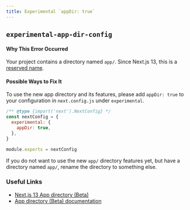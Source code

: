 ```yaml
---
title: Experimental `appDir: true`
---
```


## `experimental-app-dir-config`

#### Why This Error Occurred

Your project contains a directory named `app/`. Since Next.js 13, this is a [reserved name](https://nextjs.org/blog/next-13#new-app-directory-beta).

#### Possible Ways to Fix It

To use the new app directory and its features, please add `appDir: true` to your configuration in `next.config.js` under `experimental`.

```js
/** @type {import('next').NextConfig} */
const nextConfig = {
  experimental: {
    appDir: true,
  },
}

module.exports = nextConfig
```

If you do not want to use the new `app/` directory features yet, but have a directory named `app/`, rename the directory to something else.

### Useful Links

- [Next.js 13 App directory (Beta)](https://nextjs.org/blog/next-13#new-app-directory-beta)
- [App directory (Beta) documentation](https://beta.nextjs.org/docs)
